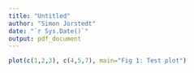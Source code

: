 ```yaml
---
title: "Untitled"
author: "Simon Jorstedt"
date: "`r Sys.Date()`"
output: pdf_document
---
```



```r
plot(c(1,2,3), c(4,5,7), main="Fig 1: Test plot")
```

